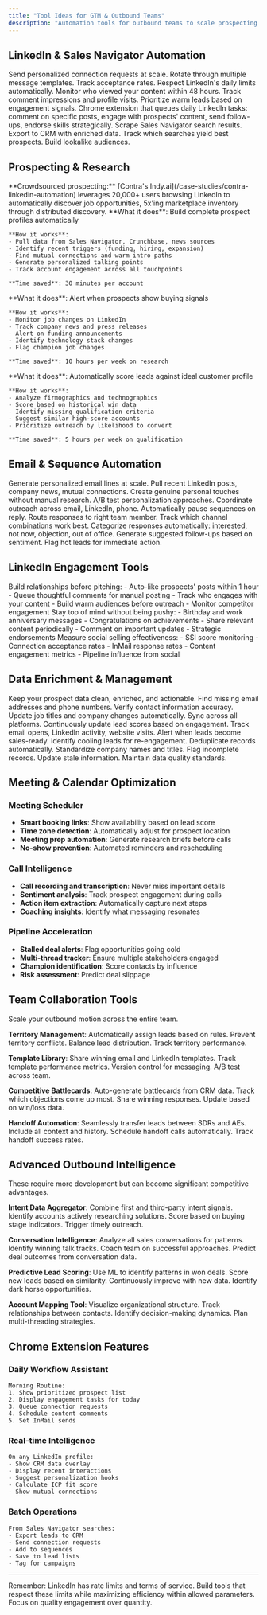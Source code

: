 ```yaml
---
title: "Tool Ideas for GTM & Outbound Teams"
description: "Automation tools for outbound teams to scale prospecting and personalization"
---
```


## LinkedIn & Sales Navigator Automation

<CardGroup cols={2}>
  <Card title="Connection Request Automator" icon="user-plus">
    Send personalized connection requests at scale. Rotate through multiple message templates. Track acceptance rates. Respect LinkedIn's daily limits automatically.
  </Card>

  <Card title="48hr Engagement Tracker" icon="clock">
    Monitor who viewed your content within 48 hours. Track comment impressions and profile visits. Prioritize warm leads based on engagement signals.
  </Card>

  <Card title="Task Queue Extension" icon="list-check">
    Chrome extension that queues daily LinkedIn tasks: comment on specific posts, engage with prospects' content, send follow-ups, endorse skills strategically.
  </Card>

  <Card title="Lead List Builder" icon="database">
    Scrape Sales Navigator search results. Export to CRM with enriched data. Track which searches yield best prospects. Build lookalike audiences.
  </Card>
</CardGroup>

## Prospecting & Research

<Note>
**Crowdsourced prospecting:** [Contra's Indy.ai](/case-studies/contra-linkedin-automation) leverages 20,000+ users browsing LinkedIn to automatically discover job opportunities, 5x'ing marketplace inventory through distributed discovery.
</Note>

<AccordionGroup>
  <Accordion title="Account Intelligence Aggregator">
    **What it does**: Build complete prospect profiles automatically

    **How it works**:
    - Pull data from Sales Navigator, Crunchbase, news sources
    - Identify recent triggers (funding, hiring, expansion)
    - Find mutual connections and warm intro paths
    - Generate personalized talking points
    - Track account engagement across all touchpoints

    **Time saved**: 30 minutes per account
  </Accordion>

  <Accordion title="Trigger Event Monitor">
    **What it does**: Alert when prospects show buying signals

    **How it works**:
    - Monitor job changes on LinkedIn
    - Track company news and press releases
    - Alert on funding announcements
    - Identify technology stack changes
    - Flag champion job changes

    **Time saved**: 10 hours per week on research
  </Accordion>

  <Accordion title="ICP Score Calculator">
    **What it does**: Automatically score leads against ideal customer profile

    **How it works**:
    - Analyze firmographics and technographics
    - Score based on historical win data
    - Identify missing qualification criteria
    - Suggest similar high-score accounts
    - Prioritize outreach by likelihood to convert

    **Time saved**: 5 hours per week on qualification
  </Accordion>
</AccordionGroup>

## Email & Sequence Automation

<Tabs>
  <Tab title="Email Personalization Engine">
    Generate personalized email lines at scale. Pull recent LinkedIn posts, company news, mutual connections. Create genuine personal touches without manual research. A/B test personalization approaches.
  </Tab>

  <Tab title="Multi-Channel Sequencer">
    Coordinate outreach across email, LinkedIn, phone. Automatically pause sequences on reply. Route responses to right team member. Track which channel combinations work best.
  </Tab>

  <Tab title="Reply Sentiment Analyzer">
    Categorize responses automatically: interested, not now, objection, out of office. Generate suggested follow-ups based on sentiment. Flag hot leads for immediate action.
  </Tab>
</Tabs>

## LinkedIn Engagement Tools

<Steps>
  <Step title="Content Engagement Strategy">
    Build relationships before pitching:
    - Auto-like prospects' posts within 1 hour
    - Queue thoughtful comments for manual posting
    - Track who engages with your content
    - Build warm audiences before outreach
    - Monitor competitor engagement
  </Step>

  <Step title="Connection Nurture Sequences">
    Stay top of mind without being pushy:
    - Birthday and work anniversary messages
    - Congratulations on achievements
    - Share relevant content periodically
    - Comment on important updates
    - Strategic endorsements
  </Step>

  <Step title="Social Selling Tracker">
    Measure social selling effectiveness:
    - SSI score monitoring
    - Connection acceptance rates
    - InMail response rates
    - Content engagement metrics
    - Pipeline influence from social
  </Step>
</Steps>

## Data Enrichment & Management

<Info>
Keep your prospect data clean, enriched, and actionable.
</Info>

<Card title="Contact Enrichment Tool">
  Find missing email addresses and phone numbers. Verify contact information accuracy. Update job titles and company changes automatically. Sync across all platforms.
</Card>

<Card title="Lead Scoring Updater">
  Continuously update lead scores based on engagement. Track email opens, LinkedIn activity, website visits. Alert when leads become sales-ready. Identify cooling leads for re-engagement.
</Card>

<Card title="CRM Hygiene Automator">
  Deduplicate records automatically. Standardize company names and titles. Flag incomplete records. Update stale information. Maintain data quality standards.
</Card>

## Meeting & Calendar Optimization

### Meeting Scheduler
- **Smart booking links**: Show availability based on lead score
- **Time zone detection**: Automatically adjust for prospect location
- **Meeting prep automation**: Generate research briefs before calls
- **No-show prevention**: Automated reminders and rescheduling

### Call Intelligence
- **Call recording and transcription**: Never miss important details
- **Sentiment analysis**: Track prospect engagement during calls
- **Action item extraction**: Automatically capture next steps
- **Coaching insights**: Identify what messaging resonates

### Pipeline Acceleration
- **Stalled deal alerts**: Flag opportunities going cold
- **Multi-thread tracker**: Ensure multiple stakeholders engaged
- **Champion identification**: Score contacts by influence
- **Risk assessment**: Predict deal slippage

## Team Collaboration Tools

<Tip>
Scale your outbound motion across the entire team.
</Tip>

**Territory Management**: Automatically assign leads based on rules. Prevent territory conflicts. Balance lead distribution. Track territory performance.

**Template Library**: Share winning email and LinkedIn templates. Track template performance metrics. Version control for messaging. A/B test across team.

**Competitive Battlecards**: Auto-generate battlecards from CRM data. Track which objections come up most. Share winning responses. Update based on win/loss data.

**Handoff Automation**: Seamlessly transfer leads between SDRs and AEs. Include all context and history. Schedule handoff calls automatically. Track handoff success rates.

## Advanced Outbound Intelligence

<Note>
These require more development but can become significant competitive advantages.
</Note>

**Intent Data Aggregator**: Combine first and third-party intent signals. Identify accounts actively researching solutions. Score based on buying stage indicators. Trigger timely outreach.

**Conversation Intelligence**: Analyze all sales conversations for patterns. Identify winning talk tracks. Coach team on successful approaches. Predict deal outcomes from conversation data.

**Predictive Lead Scoring**: Use ML to identify patterns in won deals. Score new leads based on similarity. Continuously improve with new data. Identify dark horse opportunities.

**Account Mapping Tool**: Visualize organizational structure. Track relationships between contacts. Identify decision-making dynamics. Plan multi-threading strategies.

## Chrome Extension Features

### Daily Workflow Assistant
```
Morning Routine:
1. Show prioritized prospect list
2. Display engagement tasks for today
3. Queue connection requests
4. Schedule content comments
5. Set InMail sends
```

### Real-time Intelligence
```
On any LinkedIn profile:
- Show CRM data overlay
- Display recent interactions
- Suggest personalization hooks
- Calculate ICP fit score
- Show mutual connections
```

### Batch Operations
```
From Sales Navigator searches:
- Export leads to CRM
- Send connection requests
- Add to sequences
- Save to lead lists
- Tag for campaigns
```

---

Remember: LinkedIn has rate limits and terms of service. Build tools that respect these limits while maximizing efficiency within allowed parameters. Focus on quality engagement over quantity.